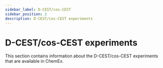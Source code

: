 ```yaml
---
sidebar_label: D-CEST/cos-CEST
sidebar_position: 2
description: D-CEST/cos-CEST experiments
---
```


# D-CEST/cos-CEST experiments

This section contains information about the D-CEST/cos-CEST experiments that are
available in ChemEx.



<DocCardList items={useCurrentSidebarCategory().items}/>

